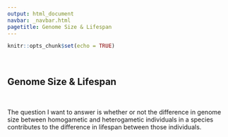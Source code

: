 ```yaml
---
output: html_document
navbar: _navbar.html
pagetitle: Genome Size & Lifespan
---
```


```r
knitr::opts_chunk$set(echo = TRUE)
```

<br>

## **Genome Size & Lifespan**

<br>

The question I want to answer is whether or not the difference in genome size between homogametic and heterogametic individuals in a species contributes to the difference in lifespan between those individuals.
